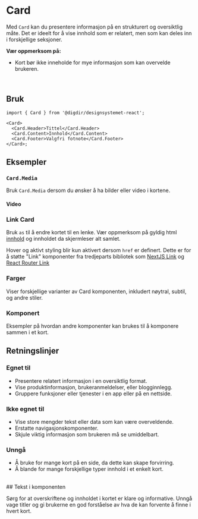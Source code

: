 

<Meta of={CardStories} />

# Card

Med `Card` kan du presentere informasjon på en strukturert og oversiktlig måte. Det er ideelt for å vise innhold som er relatert, men som kan deles inn i forskjellige seksjoner.

**Vær oppmerksom på:**

- Kort bør ikke inneholde for mye informasjon som kan overvelde brukeren.

<br />

<Primary />
<Controls />

## Bruk

```tsx
import { Card } from '@digdir/designsystemet-react';

<Card>
  <Card.Header>Tittel</Card.Header>
  <Card.Content>Innhold</Card.Content>
  <Card.Footer>Valgfri fotnote</Card.Footer>
</Card>;
```

## Eksempler

### `Card.Media`

Bruk `Card.Media` dersom du ønsker å ha bilder eller video i kortene.

<Canvas of={CardStories.Media} />

#### Video

<Canvas of={CardStories.Video} />

### Link Card

Bruk `as` til å endre kortet til en lenke. Vær oppmerksom på gyldig html [innhold](https://developer.mozilla.org/en-US/docs/Web/HTML/Element/a#technical_summary) og innholdet da skjermleser alt samlet.

Hover og aktivt styling blir kun aktivert dersom `href` er definert. Dette er for å støtte "Link" komponenter fra tredjeparts bibliotek som [NextJS Link](https://nextjs.org/docs/pages/api-reference/components/link) og [React Router Link](https://reactrouter.com/en/main/components/link)

<Canvas of={CardStories.LinkCard} />

### Farger

Viser forskjellige varianter av Card komponenten, inkludert nøytral,
subtil, og andre stiler.

<Canvas of={CardStories.Variants} />

### Komponert

Eksempler på hvordan andre komponenter kan brukes til å komponere sammen i et kort.

<Canvas of={CardStories.Composed} />

## Retningslinjer

### Egnet til

- Presentere relatert informasjon i en oversiktlig format.
- Vise produktinformasjon, brukeranmeldelser, eller blogginnlegg.
- Gruppere funksjoner eller tjenester i en app eller på en nettside.

### Ikke egnet til

- Vise store mengder tekst eller data som kan være overveldende.
- Erstatte navigasjonskomponenter.
- Skjule viktig informasjon som brukeren må se umiddelbart.

### Unngå

- Å bruke for mange kort på en side, da dette kan skape forvirring.
- Å blande for mange forskjellige typer innhold i et enkelt kort.

<br />
## Tekst i komponenten

Sørg for at overskriftene og innholdet i kortet er klare og informative.
Unngå vage titler og gi brukerne en god forståelse av hva de kan forvente å finne
i hvert kort.

<br />
